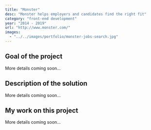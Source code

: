 ```yaml
---
title: "Monster"
desc: "Monster helps employers and candidates find the right fit"
category: "front-end development"
year: "2014 - 2019"
url: "http://www.monster.com/"
images:
  - "../../images/portfolio/monster-jobs-search.jpg"
---
```


## Goal of the project

More details coming soon...

## Description of the solution

More details coming soon...

## My work on this project

More details coming soon...
